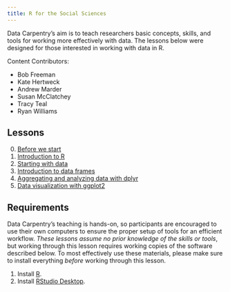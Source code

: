 ```yaml
---
title: R for the Social Sciences
---
```


Data Carpentry's aim is to teach researchers basic concepts, skills,
and tools for working more effectively with data. The lessons below
were designed for those interested in working with data in R.

Content Contributors: 

*   Bob Freeman
*   Kate Hertweck
*   Andrew Marder
*   Susan McClatchey
*   Tracy Teal
*   Ryan Williams

## Lessons

0. [Before we start](00-before-we-start.html)
1. [Introduction to R](01-intro-to-R.html)
2. [Starting with data](02-starting-with-data.html)
3. [Introduction to data frames](03-data-frames.html)
4. [Aggregating and analyzing data with dplyr](04-dplyr.html)
5. [Data visualization with ggplot2](05-data-visualization.html)

## Requirements

Data Carpentry's teaching is hands-on, so participants are encouraged
to use their own computers to ensure the proper setup of tools for an
efficient workflow.  *These lessons assume no prior knowledge of the
skills or tools*, but working through this lesson requires working
copies of the software described below.  To most effectively use these
materials, please make sure to install everything *before* working
through this lesson.

1. Install [R](https://www.r-project.org/).
2. Install [RStudio Desktop](https://www.rstudio.com/products/rstudio/download2/#download).
